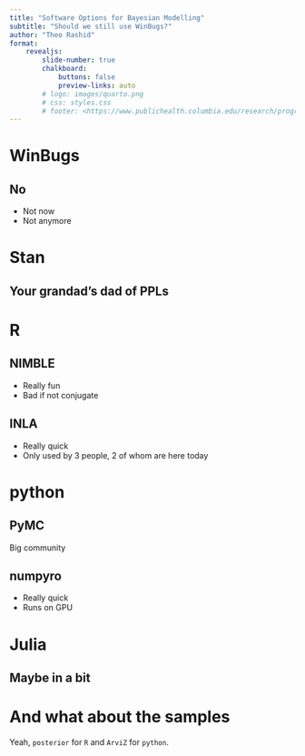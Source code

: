 ```yaml
---
title: "Software Options for Bayesian Modelling"
subtitle: "Should we still use WinBugs?"
author: "Theo Rashid"
format:
    revealjs:
        slide-number: true
        chalkboard:
            buttons: false
            preview-links: auto
        # logo: images/quarto.png
        # css: styles.css
        # footer: <https://www.publichealth.columbia.edu/research/programs/precision-prevention/sharp-training-program/bayesian-modeling>
---
```


# WinBugs

## No

- Not now
- Not anymore

# Stan

## Your grandad's dad of PPLs

# R

## NIMBLE

- Really fun
- Bad if not conjugate

## INLA

- Really quick
- Only used by 3 people, 2 of whom are here today

# python

## PyMC

Big community

## numpyro

- Really quick
- Runs on GPU

# Julia

## Maybe in a bit

# And what about the samples

Yeah, `posterior` for `R` and `ArviZ` for `python`.
